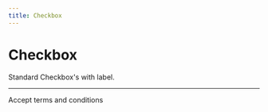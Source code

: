 ```yaml
---
title: Checkbox
---
```


# Checkbox

Standard Checkbox's with label.

---


<div className="flex items-center space-x-2">
  <Checkbox id="terms" />
  <label
    htmlFor="terms"
    className="text-sm font-medium leading-none peer-disabled:cursor-not-allowed peer-disabled:opacity-70"
  >
    Accept terms and conditions
  </label>
</div>
